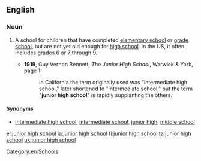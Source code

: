 ==English==
{{wikipedia}}

===Noun===
{{en-noun|head=[[junior]] [[high]] [[school]]}}

# {{education}} A school for children that have completed [[elementary school]] or [[grade school]], but are not yet old enough for [[high school]]. In the US, it often includes grades 6 or 7 through 9.
#* '''1919''', Guy Vernon Bennett, ''The Junior High School'', Warwick & York, page 1:
#*: In California the term originally used was "intermediate high school," later shortened to "intermediate school," but the term "'''junior high school'''" is rapidly supplanting the others.

====Synonyms====
* {{sense|school between elementary and high school}} [[intermediate high school]], [[intermediate school]], [[junior high]], [[middle school]]

[[Category:en:Schools]]

[[el:junior high school]]
[[ja:junior high school]]
[[fi:junior high school]]
[[ta:junior high school]]
[[uk:junior high school]]